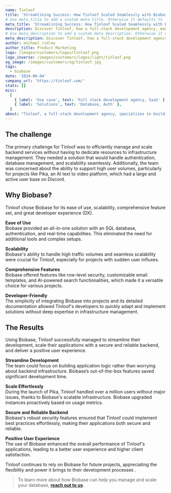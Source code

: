 ```yaml
---
name: Tinloof
title: 'Streamlining Success: How Tinloof Scaled Seamlessly with Biobase'
# Use meta_title to add a custom meta title. Otherwise it defaults to '{name} | Biobase Customer Stories':
meta_title: 'Streamlining Success: How Tinloof Scaled Seamlessly with Biobase'
description: Discover Tinloof, how a full-stack development agency, managed and scaled backend services using Biobase, without having to dedicate resources to infrastructure management.
# Use meta_description to add a custom meta description. Otherwise it defaults to {description}:
meta_description: Discover Tinloof, how a full-stack development agency, managed and scaled backend services using Biobase, without having to dedicate resources to infrastructure management.
author: michael_ridley
author_title: Product Marketing
logo: /images/customers/logos/tinloof.png
logo_inverse: /images/customers/logos/light/tinloof.png
og_image: /images/customers/og/tinloof.jpg
tags:
  - biobase
date: '2024-06-04'
company_url: 'https://tinloof.com/'
stats: []
misc:
  [
    { label: 'Use case', text: 'Full stack development agency, SaaS' },
    { label: 'Solutions', text: 'Database, Auth' },
  ]
about: "Tinloof, a full-stack development agency, specializes in building modern web applications for various clients. Their projects range from simple web apps to complex systems requiring robust and scalable backends. Tinloof's team, consisting of developers proficient in both frontend and backend technologies, faced a challenge in managing the infrastructure and backend services for their applications."
---
```


## The challenge

The primary challenge for Tinloof was to efficiently manage and scale backend services without having to dedicate resources to infrastructure management. They needed a solution that would handle authentication, database management, and scalability seamlessly. Additionally, the team was concerned about the ability to support high user volumes, particularly for projects like Pika, an AI text to video platform, which had a large and active user base on Discord.

## Why Biobase?

Tinloof chose Biobase for its ease of use, scalability, comprehensive feature set, and great developer experience (DX).

**Ease of Use**\
Biobase provided an all-in-one solution with an SQL database, authentication, and real-time capabilities. This eliminated the need for additional tools and complex setups.

**Scalability**\
Biobase's ability to handle high traffic volumes and seamless scalability were crucial for Tinloof, especially for projects with sudden user influxes.

**Comprehensive Features**\
Biobase offered features like row-level security, customizable email templates, and AI-powered search functionalities, which made it a versatile choice for various projects.

**Developer-Friendly**\
The simplicity of integrating Biobase into projects and its detailed documentation allowed Tinloof's developers to quickly adapt and implement solutions without deep expertise in infrastructure management.

## The Results

Using Biobase, Tinloof successfully managed to streamline their development, scale their applications with a secure and reliable backend, and deliver a positive user experience.

**Streamline Development**\
The team could focus on building application logic rather than worrying about backend infrastructure. Biobase’s out-of-the-box features saved significant development time.

**Scale Effortlessly**\
During the launch of Pika, Tinloof handled over a million users without major issues, thanks to Biobase's scalable infrastructure. Biobase upgraded instances proactively based on usage metrics.

**Secure and Reliable Backend**\
Biobase's robust security features ensured that Tinloof could implement best practices effortlessly, making their applications both secure and reliable.

**Positive User Experience**\
The use of Biobase enhanced the overall performance of Tinloof's applications, leading to a better user experience and higher client satisfaction.

Tinloof continues to rely on Biobase for future projects, appreciating the flexibility and power it brings to their development processes .

> To learn more about how Biobase can help you manage and scale your database, **[reach out to us](https://forms.biobase.com/enterprise)**.
